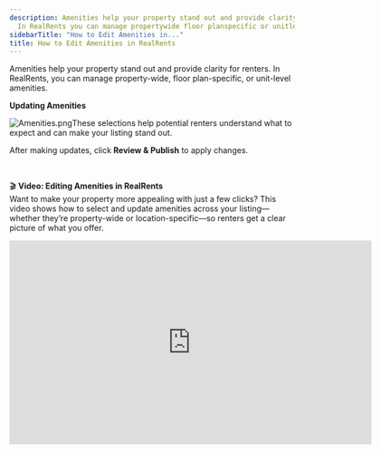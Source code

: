 ```yaml
---
description: Amenities help your property stand out and provide clarity for renters
  In RealRents you can manage propertywide floor planspecific or unitlevel amenities
sidebarTitle: "How to Edit Amenities in..."
title: How to Edit Amenities in RealRents
---
```


Amenities help your property stand out and provide clarity for renters. In RealRents, you can manage property-wide, floor plan-specific, or unit-level amenities.

**Updating Amenities**

<Steps>
  <Step title="Navigate to the **Amenities** section in the left-hand menu.">
  </Step>
  <Step title="You’ll see two categories: **Property Amenities** and **Location Amenities**.">
  </Step>
  <Step title="Check the boxes next to the features your property offers.">
  </Step>
</Steps>

![Amenities.png](/images/radix/91cd59eb722caba7fc17d84746fd481e5a9c37d6.png)These selections help potential renters understand what to expect and can make your listing stand out. 

After making updates, click **Review & Publish** to apply changes.

 

🎬 **Video: Editing Amenities in RealRents**  
Want to make your property more appealing with just a few clicks? This video shows how to select and update amenities across your listing—whether they’re property-wide or location-specific—so renters get a clear picture of what you offer.
<iframe src="https://player.vimeo.com/video/1105111249?badge=0&amp" width="640" height="360" frameborder="0" allow="autoplay; fullscreen; picture-in-picture" allowfullscreen />
